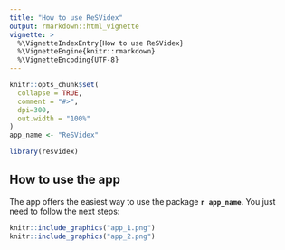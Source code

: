 ```yaml
---
title: "How to use ReSVidex"
output: rmarkdown::html_vignette
vignette: >
  %\VignetteIndexEntry{How to use ReSVidex}
  %\VignetteEngine{knitr::rmarkdown}
  %\VignetteEncoding{UTF-8}
---
```


```r
knitr::opts_chunk$set(
  collapse = TRUE,
  comment = "#>",
  dpi=300,
  out.width = "100%"
)
app_name <- "ReSVidex"
```

```r
library(resvidex)
```

## How to use the app

The app offers the easiest way to use the package **`r app_name `**. You just need to 
follow the next steps:

```r
knitr::include_graphics("app_1.png")
knitr::include_graphics("app_2.png")
```
